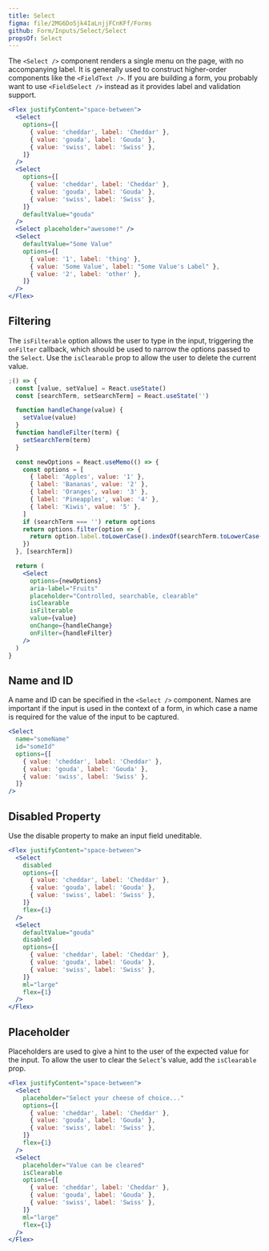```yaml
---
title: Select
figma: file/2MG6DoSjk4IaLnjjFCnKFf/Forms
github: Form/Inputs/Select/Select
propsOf: Select
---
```


The `<Select />` component renders a single menu on the page, with no accompanying label. It is generally used to construct higher-order components like the `<FieldText />`. If you are building a form, you probably want to use `<FieldSelect />` instead as it provides label and validation support.

```jsx
<Flex justifyContent="space-between">
  <Select
    options={[
      { value: 'cheddar', label: 'Cheddar' },
      { value: 'gouda', label: 'Gouda' },
      { value: 'swiss', label: 'Swiss' },
    ]}
  />
  <Select
    options={[
      { value: 'cheddar', label: 'Cheddar' },
      { value: 'gouda', label: 'Gouda' },
      { value: 'swiss', label: 'Swiss' },
    ]}
    defaultValue="gouda"
  />
  <Select placeholder="awesome!" />
  <Select
    defaultValue="Some Value"
    options={[
      { value: '1', label: 'thing' },
      { value: 'Some Value', label: "Some Value's Label" },
      { value: '2', label: 'other' },
    ]}
  />
</Flex>
```

## Filtering

The `isFilterable` option allows the user to type in the input, triggering the `onFilter` callback,
which should be used to narrow the options passed to the `Select`. Use the `isClearable` prop to allow
the user to delete the current value.

```jsx
;() => {
  const [value, setValue] = React.useState()
  const [searchTerm, setSearchTerm] = React.useState('')

  function handleChange(value) {
    setValue(value)
  }
  function handleFilter(term) {
    setSearchTerm(term)
  }

  const newOptions = React.useMemo(() => {
    const options = [
      { label: 'Apples', value: '1' },
      { label: 'Bananas', value: '2' },
      { label: 'Oranges', value: '3' },
      { label: 'Pineapples', value: '4' },
      { label: 'Kiwis', value: '5' },
    ]
    if (searchTerm === '') return options
    return options.filter(option => {
      return option.label.toLowerCase().indexOf(searchTerm.toLowerCase()) > -1
    })
  }, [searchTerm])

  return (
    <Select
      options={newOptions}
      aria-label="Fruits"
      placeholder="Controlled, searchable, clearable"
      isClearable
      isFilterable
      value={value}
      onChange={handleChange}
      onFilter={handleFilter}
    />
  )
}
```

## Name and ID

A name and ID can be specified in the `<Select />` component. Names are important if the input is used in the context of a form, in which case a name is required for the value of the input to be captured.

```jsx
<Select
  name="someName"
  id="someId"
  options={[
    { value: 'cheddar', label: 'Cheddar' },
    { value: 'gouda', label: 'Gouda' },
    { value: 'swiss', label: 'Swiss' },
  ]}
/>
```

## Disabled Property

Use the disable property to make an input field uneditable.

```jsx
<Flex justifyContent="space-between">
  <Select
    disabled
    options={[
      { value: 'cheddar', label: 'Cheddar' },
      { value: 'gouda', label: 'Gouda' },
      { value: 'swiss', label: 'Swiss' },
    ]}
    flex={1}
  />
  <Select
    defaultValue="gouda"
    disabled
    options={[
      { value: 'cheddar', label: 'Cheddar' },
      { value: 'gouda', label: 'Gouda' },
      { value: 'swiss', label: 'Swiss' },
    ]}
    ml="large"
    flex={1}
  />
</Flex>
```

## Placeholder

Placeholders are used to give a hint to the user of the expected value for the input.
To allow the user to clear the `Select`'s value, add the `isClearable` prop.

```jsx
<Flex justifyContent="space-between">
  <Select
    placeholder="Select your cheese of choice..."
    options={[
      { value: 'cheddar', label: 'Cheddar' },
      { value: 'gouda', label: 'Gouda' },
      { value: 'swiss', label: 'Swiss' },
    ]}
    flex={1}
  />
  <Select
    placeholder="Value can be cleared"
    isClearable
    options={[
      { value: 'cheddar', label: 'Cheddar' },
      { value: 'gouda', label: 'Gouda' },
      { value: 'swiss', label: 'Swiss' },
    ]}
    ml="large"
    flex={1}
  />
</Flex>
```
